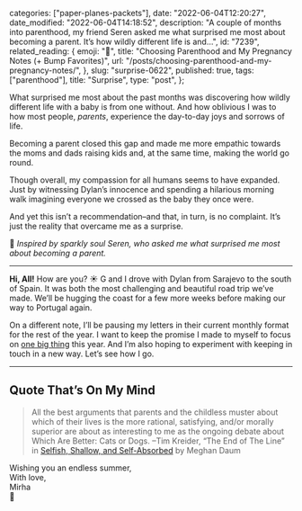 
  categories: ["paper-planes-packets"],
  date: "2022-06-04T12:20:27",
  date_modified: "2022-06-04T14:18:52",
  description:
    "A couple of months into parenthood, my friend Seren asked me what surprised me most about becoming a parent. It’s how wildly different life is and…",
  id: "7239",
  related_reading: {
    emoji: "🍼",
    title: "Choosing Parenthood and My Pregnancy Notes (+ Bump Favorites)",
    url: "/posts/choosing-parenthood-and-my-pregnancy-notes/",
  },
  slug: "surprise-0622",
  published: true,
  tags: ["parenthood"],
  title: "Surprise",
  type: "post",
};


What surprised me most about the past months was discovering how wildly different life with a baby is from one without. And how oblivious I was to how most people, _parents_, experience the day-to-day joys and sorrows of life.

Becoming a parent closed this gap and made me more empathic towards the moms and dads raising kids and, at the same time, making the world go round.

Though overall, my compassion for all humans seems to have expanded. Just by witnessing Dylan’s innocence and spending a hilarious morning walk imagining everyone we crossed as the baby they once were.

And yet this isn’t a recommendation–and that, in turn, is no complaint. It’s just the reality that overcame me as a surprise.

💫 _Inspired by sparkly soul Seren, who asked me what surprised me most about becoming a parent._

---

**Hi, All!** How are you? ☀️ G and I drove with Dylan from Sarajevo to the south of Spain. It was both the most challenging and beautiful road trip we’ve made. We’ll be hugging the coast for a few more weeks before making our way to Portugal again.

On a different note, I’ll be pausing my letters in their current monthly format for the rest of the year. I want to keep the promise I made to myself to focus on [one big thing](/letters/one-big-thing-0222/) this year. And I’m also hoping to experiment with keeping in touch in a new way. Let’s see how I go.

---

## Quote That’s On My Mind

> All the best arguments that parents and the childless muster about which of their lives is the more rational, satisfying, and/or morally superior are about as interesting to me as the ongoing debate about Which Are Better: Cats or Dogs. –Tim Kreider, “The End of The Line” in [Selfish, Shallow, and Self-Absorbed](https://www.amazon.com/Selfish-Shallow-Self-Absorbed-Sixteen-Decision-ebook/dp/B00JI0W6VE) by Meghan Daum

Wishing you an endless summer,\
With love,\
Mirha\
🐣
